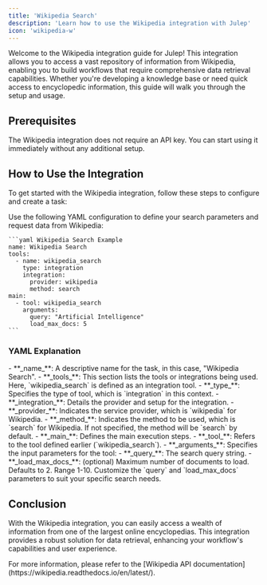 ```yaml
---
title: 'Wikipedia Search'
description: 'Learn how to use the Wikipedia integration with Julep'
icon: 'wikipedia-w'
---
```


Welcome to the Wikipedia integration guide for Julep! This integration allows you to access a vast repository of information from Wikipedia, enabling you to build workflows that require comprehensive data retrieval capabilities. Whether you're developing a knowledge base or need quick access to encyclopedic information, this guide will walk you through the setup and usage.

## Prerequisites

<Info type="info" title="No API Key Required">
  The Wikipedia integration does not require an API key. You can start using it immediately without any additional setup.
</Info>

## How to Use the Integration

To get started with the Wikipedia integration, follow these steps to configure and create a task:

<Steps>
  <Step title="Define Your Search Parameters">
    Use the following YAML configuration to define your search parameters and request data from Wikipedia:

    ```yaml Wikipedia Search Example
    name: Wikipedia Search
    tools:
      - name: wikipedia_search
        type: integration
        integration:
          provider: wikipedia
          method: search
    main:
      - tool: wikipedia_search
        arguments:
          query: "Artificial Intelligence"
          load_max_docs: 5
    ```
  </Step>
</Steps>

### YAML Explanation

<AccordionGroup>
  <Accordion title="Basic Configuration">
    - **_name_**: A descriptive name for the task, in this case, "Wikipedia Search".
    - **_tools_**: This section lists the tools or integrations being used. Here, `wikipedia_search` is defined as an integration tool.
  </Accordion>

  <Accordion title="Tool Configuration">
    - **_type_**: Specifies the type of tool, which is `integration` in this context.
    - **_integration_**: Details the provider and setup for the integration.
      - **_provider_**: Indicates the service provider, which is `wikipedia` for Wikipedia.
      - **_method_**: Indicates the method to be used, which is `search` for Wikipedia. If not specified, the method will be `search` by default.
  </Accordion>

  <Accordion title="Workflow Configuration">
    - **_main_**: Defines the main execution steps.
      - **_tool_**: Refers to the tool defined earlier (`wikipedia_search`).
      - **_arguments_**: Specifies the input parameters for the tool:
        - **_query_**: The search query string.
        - **_load_max_docs_**: (optional) Maximum number of documents to load. Defaults to 2. Range 1-10.
  </Accordion>
</AccordionGroup>

<Note>
  Customize the `query` and `load_max_docs` parameters to suit your specific search needs.
</Note>

## Conclusion

With the Wikipedia integration, you can easily access a wealth of information from one of the largest online encyclopedias. 
This integration provides a robust solution for data retrieval, enhancing your workflow's capabilities and user experience.

<Tip>
  For more information, please refer to the [Wikipedia API documentation](https://wikipedia.readthedocs.io/en/latest/).
</Tip> 